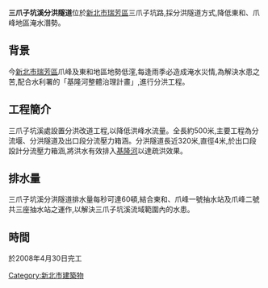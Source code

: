 {{unreferenced|time=2009-12-29T03:45:16+00:00}}
'''三爪子坑溪分洪隧道'''位於[[新北市|新北市]][[瑞芳區|瑞芳區]]三爪子坑路,採分洪隧道方式,降低東和、爪峰地區淹水潛勢。

== 背景 ==

今[[新北市|新北市]][[瑞芳區|瑞芳區]]爪峰及東和地區地勢低漥,每逢雨季必造成淹水災情,為解決水患之苦,配合水利署的「基隆河整體治理計畫」,進行分洪工程。

== 工程簡介 ==

三爪子坑溪處設置分洪改道工程,以降低洪峰水流量。全長約500米,主要工程為分流堰、分洪隧道及出口段分流壓力箱涵。分洪隧道長近320米,直徑4米,於出口段設計分流壓力箱涵,將洪水有效排入[[基隆河|基隆河]]以達疏洪效果。

== 排水量 ==

三爪子坑溪分洪隧道排水量每秒可達60頓,結合東和、爪峰一號抽水站及爪峰二號共三座抽水站之運作,以解決三爪子坑溪流域範圍內的水患。

== 時間 ==
於2008年4月30日完工




[[Category:新北市建築物|Category:新北市建築物]]
